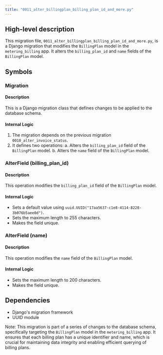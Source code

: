 ```yaml
---
title: "0011_alter_billingplan_billing_plan_id_and_more.py"
---
```


## High-level description
This migration file, `0011_alter_billingplan_billing_plan_id_and_more.py`, is a Django migration that modifies the `BillingPlan` model in the `metering_billing` app. It alters the `billing_plan_id` and `name` fields of the `BillingPlan` model.

## Symbols

### Migration
#### Description
This is a Django migration class that defines changes to be applied to the database schema.

#### Internal Logic
1. The migration depends on the previous migration `0010_alter_invoice_status`.
2. It defines two operations:
   a. Alters the `billing_plan_id` field of the `BillingPlan` model.
   b. Alters the `name` field of the `BillingPlan` model.

### AlterField (billing_plan_id)
#### Description
This operation modifies the `billing_plan_id` field of the `BillingPlan` model.

#### Internal Logic
- Sets a default value using `uuid.UUID("17aa5637-c1e8-4114-8228-3b076b5aee0d")`.
- Sets the maximum length to 255 characters.
- Makes the field unique.

### AlterField (name)
#### Description
This operation modifies the `name` field of the `BillingPlan` model.

#### Internal Logic
- Sets the maximum length to 200 characters.
- Makes the field unique.

## Dependencies
- Django's migration framework
- UUID module

Note: This migration is part of a series of changes to the database schema, specifically targeting the `BillingPlan` model in the `metering_billing` app. It ensures that each billing plan has a unique identifier and name, which is crucial for maintaining data integrity and enabling efficient querying of billing plans.